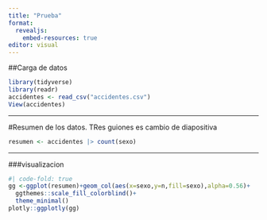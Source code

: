 ---
title: "Prueba"
format:
  revealjs:
    embed-resources: true
editor: visual
---

##Carga de datos

```{r}

library(tidyverse)
library(readr)
accidentes <- read_csv("accidentes.csv")
View(accidentes)
```

------------------------------------------------------------------------

#Resumen de los datos. TRes guiones es cambio de diapositiva

```{r}
resumen <- accidentes |> count(sexo)
```

------------------------------------------------------------------------

###visualizacion

```{r}
#| code-fold: true
gg <-ggplot(resumen)+geom_col(aes(x=sexo,y=n,fill=sexo),alpha=0.56)+
  ggthemes::scale_fill_colorblind()+
  theme_minimal()
plotly::ggplotly(gg)
```
